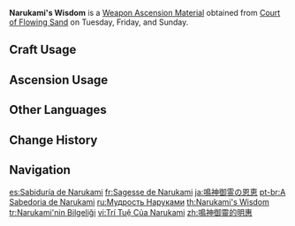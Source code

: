 {{Item Infobox
|id           = 114029
|image        = Item Narukami's Wisdom.png
|type         = Weapon Ascension Materials
|invCategory  = Character Development Items
|group        = Narukami's Magatamas
|quality      = 2
|description  = In the past, the ancients would climb the peak now known as [[Mt. Yougou]] and bend wood that had been charred by lightning into a hook to offer as an effigy unto the thundering force that lit up the skies and shook the earth. This shape would eventually become the "Electro Mitsudomoe" symbol, symbolizing the favor, wisdom, and might of [[Electro]], and also the people who represent these values.
|day1         = Tuesday
|day2         = Friday
|day3         = Sunday
|source1      = Court of Flowing Sand
|source2      = [[Parametric Transformer]]
}}
'''Narukami's Wisdom''' is a [[Weapon Ascension Material]] obtained from [[Court of Flowing Sand]] on Tuesday, Friday, and Sunday.

==Craft Usage==
{{Craft Usage}}

==Ascension Usage==
{{Ascension Usage}}

==Other Languages==
{{Other Languages
|en      = Narukami's Wisdom
|zhs     = 鸣神御灵的明惠
|zhs_rm  = Míngshén Yùlíng de Mínghuì
|zht     = 鳴神御靈的明惠
|zht_rm  = Míngshén Yùlíng de Mínghuì
|zh_tl   = Wisdom of Narukami's Divine Spirit
|ja      = 鳴神御霊の恩恵
|ja_rm   = Narukami Mitama no Onkei
|ja_tl   = Favor of Narukami's Divine Spirit
|ko      = 나루카미 어령의 은혜
|ko_rm   = Narukami Eoryeong-ui Eunhye
|ko_tl   = Favor of Narukami Spirit
|es      = Sabiduría de Narukami
|es_tl   = Narukami's Wisdom
|fr      = Sagesse de Narukami
|fr_tl   = Narukami's Wisdom
|ru      = Мудрость Наруками
|ru_tl   = Narukami's Wisdom
|th      = Narukami's Wisdom
|vi      = Trí Tuệ Của Narukami
|vi_tl   = Narukami's Wisdom
|de      = Narukamis Weisheit
|de_tl   = Narukami's Wisdom
|id      = Narukami's Wisdom
|pt      = A Sabedoria de Narukami
|pt_tl   = 
|tr      = Narukami'nin Bilgeliği
|tr_tl   = Narukami's Wisdom
|it      = Saggezza di Narukami
|it_tl   = Narukami's Wisdom
}}

==Change History==
{{Change History|2.0}}

==Navigation==
{{Development Item Navbox|Weapon Materials}}

[[es:Sabiduría de Narukami]]
[[fr:Sagesse de Narukami]]
[[ja:鳴神御霊の恩恵]]
[[pt-br:A Sabedoria de Narukami]]
[[ru:Мудрость Наруками]]
[[th:Narukami's Wisdom]]
[[tr:Narukami'nin Bilgeliği]]
[[vi:Trí Tuệ Của Narukami]]
[[zh:鳴神御靈的明惠]]